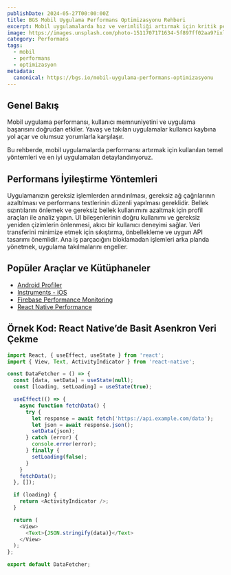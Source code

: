 ```yaml
---
publishDate: 2024-05-27T00:00:00Z
title: BGS Mobil Uygulama Performans Optimizasyonu Rehberi
excerpt: Mobil uygulamalarda hız ve verimliliği artırmak için kritik performans iyileştirme teknikleri ve öneriler.
image: https://images.unsplash.com/photo-1511707171634-5f897ff02aa9?ixlib=rb-4.0.3&auto=format&fit=crop&w=1650&q=80
category: Performans
tags:
  - mobil
  - performans
  - optimizasyon
metadata:
  canonical: https://bgs.io/mobil-uygulama-performans-optimizasyonu
---
```



## Genel Bakış

Mobil uygulama performansı, kullanıcı memnuniyetini ve uygulama başarısını doğrudan etkiler. Yavaş ve takılan uygulamalar kullanıcı kaybına yol açar ve olumsuz yorumlarla karşılaşır.

Bu rehberde, mobil uygulamalarda performansı artırmak için kullanılan temel yöntemleri ve en iyi uygulamaları detaylandırıyoruz.

## Performans İyileştirme Yöntemleri

<DListItem dt="Kod Optimizasyonu">
  Uygulamanızın gereksiz işlemlerden arındırılması, gereksiz ağ çağrılarının azaltılması ve performans testlerinin düzenli yapılması gereklidir.
</DListItem>

<DListItem dt="Bellek Yönetimi">
  Bellek sızıntılarını önlemek ve gereksiz bellek kullanımını azaltmak için profil araçları ile analiz yapın.
</DListItem>

<DListItem dt="UI/UX Performansı">
  UI bileşenlerinin doğru kullanımı ve gereksiz yeniden çizimlerin önlenmesi, akıcı bir kullanıcı deneyimi sağlar.
</DListItem>

<DListItem dt="Ağ İsteklerinin Azaltılması">
  Veri transferini minimize etmek için sıkıştırma, önbellekleme ve uygun API tasarımı önemlidir.
</DListItem>

<DListItem dt="Asenkron İşlemler ve Thread Yönetimi">
  Ana iş parçacığını bloklamadan işlemleri arka planda yönetmek, uygulama takılmalarını engeller.
</DListItem>

## Popüler Araçlar ve Kütüphaneler

- [Android Profiler](https://developer.android.com/studio/profile)
- [Instruments - iOS](https://developer.apple.com/xcode/instruments/)
- [Firebase Performance Monitoring](https://firebase.google.com/products/performance)
- [React Native Performance](https://reactnative.dev/docs/performance)

## Örnek Kod: React Native’de Basit Asenkron Veri Çekme

```javascript
import React, { useEffect, useState } from 'react';
import { View, Text, ActivityIndicator } from 'react-native';

const DataFetcher = () => {
  const [data, setData] = useState(null);
  const [loading, setLoading] = useState(true);

  useEffect(() => {
    async function fetchData() {
      try {
        let response = await fetch('https://api.example.com/data');
        let json = await response.json();
        setData(json);
      } catch (error) {
        console.error(error);
      } finally {
        setLoading(false);
      }
    }
    fetchData();
  }, []);

  if (loading) {
    return <ActivityIndicator />;
  }

  return (
    <View>
      <Text>{JSON.stringify(data)}</Text>
    </View>
  );
};

export default DataFetcher;
